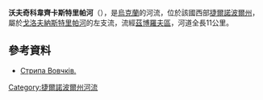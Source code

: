 '''沃夫奇科韋齊卡斯特里帕河'''（{{lang-uk|Вовчковецька Стрипа}}），是[[烏克蘭|烏克蘭]]的河流，位於該國西部[[捷爾諾波爾州|捷爾諾波爾州]]，屬於[[戈洛夫納斯特里帕河|戈洛夫納斯特里帕河]]的左支流，流經[[茲博羅夫區|茲博羅夫區]]，河道全長11公里。

==參考資料==
* [http://ecoternopil.gov.ua/index.php/pryrodni-resursy/resursy-vody Стрипа Вовчків.] {{Wayback|url=http://ecoternopil.gov.ua/index.php/pryrodni-resursy/resursy-vody |date=20201203002928 }}

{{DEFAULTSORT:Вовчковецька Стрипа}}
[[Category:捷爾諾波爾州河流|Category:捷爾諾波爾州河流]]


{{Ukraine-river-stub}}